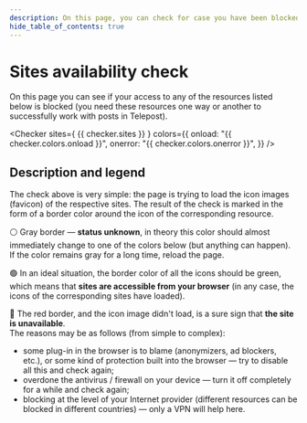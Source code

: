 ```yaml
---
description: On this page, you can check for case you have been blocked from accessing any of the resources listed below
hide_table_of_contents: true
---
```


# Sites availability check

On this page you can see if your access to any of the resources listed below is blocked (you need these resources one way or another to successfully work with posts in Telepost).


<Checker
  sites={ {{ checker.sites }} }
  colors={{
    onload: "{{ checker.colors.onload }}",
    onerror: "{{ checker.colors.onerror }}",
  }}
/>

## Description and legend

The check above is very simple: the page is trying to load the icon images (favicon) of the respective sites. The result of the check is marked in the form of a border color around the icon of the corresponding resource.

⚪ Gray border — **status unknown**, in theory this color should almost immediately change to one of the colors below (but anything can happen). If the color remains gray for a long time, reload the page.

🟢 In an ideal situation, the border color of all the icons should be green, which means that **sites are accessible from your browser** (in any case, the icons of the corresponding sites have loaded).

🔴 The red border, and the icon image didn't load, is a sure sign that **the site is unavailable**.  
The reasons may be as follows (from simple to complex):

* some plug-in in the browser is to blame (anonymizers, ad blockers, etc.), or some kind of protection built into the browser — try to disable all this and check again;
* overdone the antivirus / firewall on your device — turn it off completely for a while and check again;
* blocking at the level of your Internet provider (different resources can be blocked in different countries) — only a VPN will help here.

